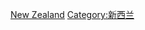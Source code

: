 {{catmore}}
{{Commons cat|Culture of New Zealand}}
{{Commonscat|Culture of New Zealand}}

[[Category:大洋洲各国文化|New Zealand]]
[[Category:新西兰|Category:新西兰]]